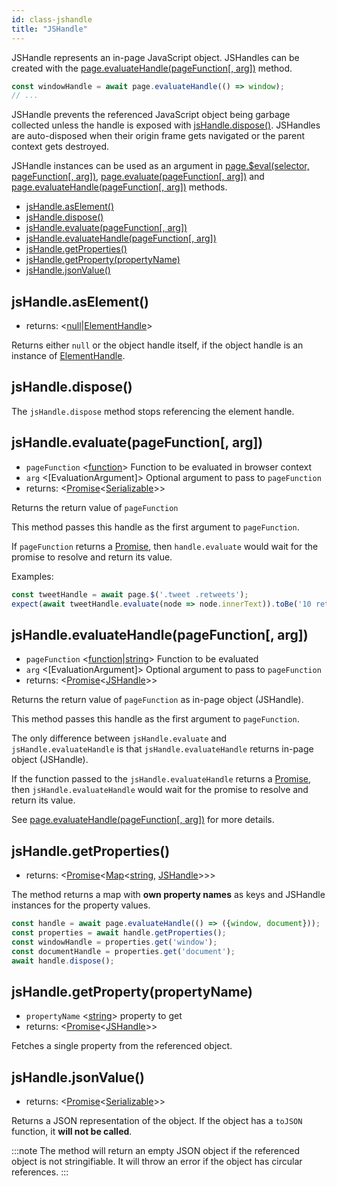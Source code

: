 ```yaml
---
id: class-jshandle
title: "JSHandle"
---
```



JSHandle represents an in-page JavaScript object. JSHandles can be created with the [page.evaluateHandle(pageFunction[, arg])](./api/class-page.mdx#pageevaluatehandlepagefunction-arg) method.

```js
const windowHandle = await page.evaluateHandle(() => window);
// ...
```

JSHandle prevents the referenced JavaScript object being garbage collected unless the handle is exposed with [jsHandle.dispose()](./api/class-jshandle.mdx#jshandledispose). JSHandles are auto-disposed when their origin frame gets navigated or the parent context gets destroyed.

JSHandle instances can be used as an argument in [page.$eval(selector, pageFunction[, arg])](./api/class-page.mdx#pageevalselector-pagefunction-arg), [page.evaluate(pageFunction[, arg])](./api/class-page.mdx#pageevaluatepagefunction-arg) and [page.evaluateHandle(pageFunction[, arg])](./api/class-page.mdx#pageevaluatehandlepagefunction-arg) methods.


- [jsHandle.asElement()](./api/class-jshandle.mdx#jshandleaselement)
- [jsHandle.dispose()](./api/class-jshandle.mdx#jshandledispose)
- [jsHandle.evaluate(pageFunction[, arg])](./api/class-jshandle.mdx#jshandleevaluatepagefunction-arg)
- [jsHandle.evaluateHandle(pageFunction[, arg])](./api/class-jshandle.mdx#jshandleevaluatehandlepagefunction-arg)
- [jsHandle.getProperties()](./api/class-jshandle.mdx#jshandlegetproperties)
- [jsHandle.getProperty(propertyName)](./api/class-jshandle.mdx#jshandlegetpropertypropertyname)
- [jsHandle.jsonValue()](./api/class-jshandle.mdx#jshandlejsonvalue)

## jsHandle.asElement()
- returns: <[null]|[ElementHandle]>

Returns either `null` or the object handle itself, if the object handle is an instance of [ElementHandle].

## jsHandle.dispose()

The `jsHandle.dispose` method stops referencing the element handle.

## jsHandle.evaluate(pageFunction[, arg])
- `pageFunction` <[function]> Function to be evaluated in browser context
- `arg` <[EvaluationArgument]> Optional argument to pass to `pageFunction`
- returns: <[Promise]<[Serializable]>>

Returns the return value of `pageFunction`

This method passes this handle as the first argument to `pageFunction`.

If `pageFunction` returns a [Promise], then `handle.evaluate` would wait for the promise to resolve and return its value.

Examples:

```js
const tweetHandle = await page.$('.tweet .retweets');
expect(await tweetHandle.evaluate(node => node.innerText)).toBe('10 retweets');
```

## jsHandle.evaluateHandle(pageFunction[, arg])
- `pageFunction` <[function]|[string]> Function to be evaluated
- `arg` <[EvaluationArgument]> Optional argument to pass to `pageFunction`
- returns: <[Promise]<[JSHandle]>>

Returns the return value of `pageFunction` as in-page object (JSHandle).

This method passes this handle as the first argument to `pageFunction`.

The only difference between `jsHandle.evaluate` and `jsHandle.evaluateHandle` is that `jsHandle.evaluateHandle` returns in-page object (JSHandle).

If the function passed to the `jsHandle.evaluateHandle` returns a [Promise], then `jsHandle.evaluateHandle` would wait for the promise to resolve and return its value.

See [page.evaluateHandle(pageFunction[, arg])](./api/class-page.mdx#pageevaluatehandlepagefunction-arg) for more details.

## jsHandle.getProperties()
- returns: <[Promise]<[Map]<[string], [JSHandle]>>>

The method returns a map with **own property names** as keys and JSHandle instances for the property values.

```js
const handle = await page.evaluateHandle(() => ({window, document}));
const properties = await handle.getProperties();
const windowHandle = properties.get('window');
const documentHandle = properties.get('document');
await handle.dispose();
```

## jsHandle.getProperty(propertyName)
- `propertyName` <[string]> property to get
- returns: <[Promise]<[JSHandle]>>

Fetches a single property from the referenced object.

## jsHandle.jsonValue()
- returns: <[Promise]<[Serializable]>>

Returns a JSON representation of the object. If the object has a `toJSON` function, it **will not be called**.

:::note
The method will return an empty JSON object if the referenced object is not stringifiable. It will throw an error if the object has circular references.
:::


[Accessibility]: ./api/class-accessibility.mdx "Accessibility"
[Browser]: ./api/class-browser.mdx "Browser"
[BrowserContext]: ./api/class-browsercontext.mdx "BrowserContext"
[BrowserServer]: ./api/class-browserserver.mdx "BrowserServer"
[BrowserType]: ./api/class-browsertype.mdx "BrowserType"
[CDPSession]: ./api/class-cdpsession.mdx "CDPSession"
[ChromiumBrowser]: ./api/class-chromiumbrowser.mdx "ChromiumBrowser"
[ChromiumBrowserContext]: ./api/class-chromiumbrowsercontext.mdx "ChromiumBrowserContext"
[ChromiumCoverage]: ./api/class-chromiumcoverage.mdx "ChromiumCoverage"
[ConsoleMessage]: ./api/class-consolemessage.mdx "ConsoleMessage"
[Dialog]: ./api/class-dialog.mdx "Dialog"
[Download]: ./api/class-download.mdx "Download"
[ElementHandle]: ./api/class-elementhandle.mdx "ElementHandle"
[FileChooser]: ./api/class-filechooser.mdx "FileChooser"
[FirefoxBrowser]: ./api/class-firefoxbrowser.mdx "FirefoxBrowser"
[Frame]: ./api/class-frame.mdx "Frame"
[JSHandle]: ./api/class-jshandle.mdx "JSHandle"
[Keyboard]: ./api/class-keyboard.mdx "Keyboard"
[Logger]: ./api/class-logger.mdx "Logger"
[Mouse]: ./api/class-mouse.mdx "Mouse"
[Page]: ./api/class-page.mdx "Page"
[Playwright]: ./api/class-playwright.mdx "Playwright"
[Request]: ./api/class-request.mdx "Request"
[Response]: ./api/class-response.mdx "Response"
[Route]: ./api/class-route.mdx "Route"
[Selectors]: ./api/class-selectors.mdx "Selectors"
[TimeoutError]: ./api/class-timeouterror.mdx "TimeoutError"
[Touchscreen]: ./api/class-touchscreen.mdx "Touchscreen"
[Video]: ./api/class-video.mdx "Video"
[WebKitBrowser]: ./api/class-webkitbrowser.mdx "WebKitBrowser"
[WebSocket]: ./api/class-websocket.mdx "WebSocket"
[Worker]: ./api/class-worker.mdx "Worker"
[Element]: https://developer.mozilla.org/en-US/docs/Web/API/element "Element"
[Evaluation Argument]: ./core-concepts.mdx#evaluationargument "Evaluation Argument"
[Promise]: https://developer.mozilla.org/en-US/docs/Web/JavaScript/Reference/Global_Objects/Promise "Promise"
[iterator]: https://developer.mozilla.org/en-US/docs/Web/JavaScript/Reference/Iteration_protocols "Iterator"
[origin]: https://developer.mozilla.org/en-US/docs/Glossary/Origin "Origin"
[selector]: https://developer.mozilla.org/en-US/docs/Web/CSS/CSS_Selectors "selector"
[Serializable]: https://developer.mozilla.org/en-US/docs/Web/JavaScript/Reference/Global_Objects/JSON/stringify#Description "Serializable"
[UIEvent.detail]: https://developer.mozilla.org/en-US/docs/Web/API/UIEvent/detail "UIEvent.detail"
[UnixTime]: https://en.wikipedia.org/wiki/Unix_time "Unix Time"
[xpath]: https://developer.mozilla.org/en-US/docs/Web/XPath "xpath"

[Array]: https://developer.mozilla.org/en-US/docs/Web/JavaScript/Reference/Global_Objects/Array "Array"
[boolean]: https://developer.mozilla.org/en-US/docs/Web/JavaScript/Data_structures#Boolean_type "Boolean"
[Buffer]: https://nodejs.org/api/buffer.html#buffer_class_buffer "Buffer"
[ChildProcess]: https://nodejs.org/api/child_process.html "ChildProcess"
[Error]: https://nodejs.org/api/errors.html#errors_class_error "Error"
[EventEmitter]: https://nodejs.org/api/events.html#events_class_eventemitter "EventEmitter"
[function]: https://developer.mozilla.org/en-US/docs/Web/JavaScript/Reference/Global_Objects/Function "Function"
[Map]: https://developer.mozilla.org/en-US/docs/Web/JavaScript/Reference/Global_Objects/Map "Map"
[null]: https://developer.mozilla.org/en-US/docs/Web/JavaScript/Reference/Global_Objects/null "null"
[number]: https://developer.mozilla.org/en-US/docs/Web/JavaScript/Data_structures#Number_type "Number"
[Object]: https://developer.mozilla.org/en-US/docs/Web/JavaScript/Reference/Global_Objects/Object "Object"
[Promise]: https://developer.mozilla.org/en-US/docs/Web/JavaScript/Reference/Global_Objects/Promise "Promise"
[Readable]: https://nodejs.org/api/stream.html#stream_class_stream_readable "Readable"
[RegExp]: https://developer.mozilla.org/en-US/docs/Web/JavaScript/Reference/Global_Objects/RegExp "RegExp"
[string]: https://developer.mozilla.org/en-US/docs/Web/JavaScript/Data_structures#String_type "string"
[URL]: https://nodejs.org/api/url.html "URL"